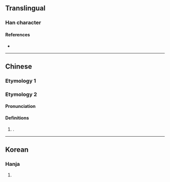 {{character info}}
==Translingual==

===Han character===
{{Han char|rn=9|rad=人|as=04|sn=6|four=|canj=ONO|ids=⿰[[亻]][[欠]]}}

====References====
* {{Han ref|kx=0094.100|hdz=10125.020|uh=3438|ud=13368}}

----

==Chinese==
{{zh-forms}}

===Etymology 1===
{{zh-see|欠|v}}

===Etymology 2===

====Pronunciation====
{{zh-pron
|m=cì
|cat=pn
}}

====Definitions====
{{zh-hanzi}}

# {{surname|zh|nodot=1}}.

----

==Korean==

===Hanja===
{{ko-hanja|하품|흠}}

# {{rfdef|ko|sort=人04}}
